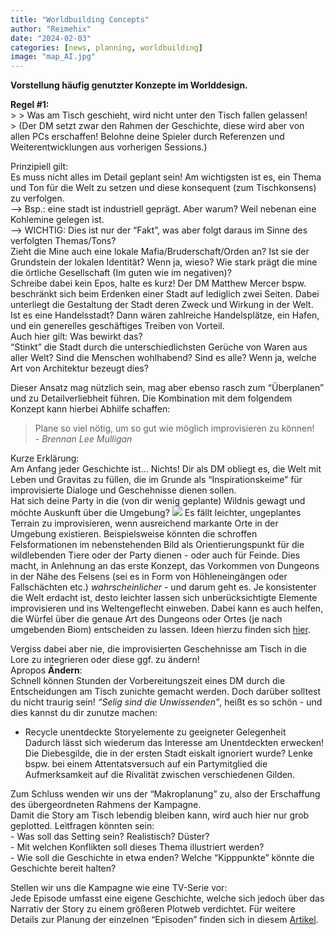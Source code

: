 ```yaml
---
title: "Worldbuilding Concepts"
author: "Reimehix"
date: "2024-02-03"
categories: [news, planning, worldbuilding]
image: "map_AI.jpg"
---
```


**Vorstellung häufig genutzter Konzepte im Worlddesign.**

**Regel #1:** <br>
>
> Was am Tisch geschieht, wird nicht unter den Tisch fallen gelassen! <br>
> (Der DM setzt zwar den Rahmen der Geschichte, diese wird aber von allen PCs erschaffen! Belohne deine Spieler durch Referenzen und Weiterentwicklungen aus vorherigen Sessions.)

Prinzipiell gilt: <br> Es muss nicht alles im Detail geplant sein! Am wichtigsten ist es, ein Thema und Ton für die Welt zu setzen und diese konsequent (zum Tischkonsens) zu verfolgen. <br> --\> Bsp.: eine stadt ist industriell geprägt. Aber warum? Weil nebenan eine Kohlemine gelegen ist. <br> --\> WICHTIG: Dies ist nur der "Fakt", was aber folgt daraus im Sinne des verfolgten Themas/Tons? <br> Zieht die Mine auch eine lokale Mafia/Bruderschaft/Orden an? Ist sie der Grundstein der lokalen Identität? Wenn ja, wieso? Wie stark prägt die mine die örtliche Gesellschaft (Im guten wie im negativen)? <br>
Schreibe dabei kein Epos, halte es kurz! Der DM Matthew Mercer bspw. beschränkt sich beim Erdenken einer Stadt auf lediglich zwei Seiten. Dabei unterliegt die Gestaltung der Stadt deren Zweck und Wirkung in der Welt. Ist es eine Handelsstadt? Dann wären zahlreiche Handelsplätze, ein Hafen, und ein generelles geschäftiges Treiben von Vorteil. <br> 
Auch hier gilt: Was bewirkt das? <br>
"Stinkt" die Stadt durch die unterschiedlichsten Gerüche von Waren aus aller Welt? Sind die Menschen wohlhabend? Sind es alle? Wenn ja, welche Art von Architektur bezeugt dies? 

Dieser Ansatz mag nützlich sein, mag aber ebenso rasch zum "Überplanen" und zu Detailverliebheit führen. Die Kombination mit dem folgendem Konzept kann hierbei Abhilfe schaffen:

> Plane so viel nötig, um so gut wie möglich improvisieren zu können! <br> - *Brennan Lee Mulligan*

Kurze Erklärung: <br> Am Anfang jeder Geschichte ist... Nichts! Dir als DM obliegt es, die Welt mit Leben und Gravitas zu füllen, die im Grunde als "Inspirationskeime" für improvisierte Dialoge und Geschehnisse dienen sollen. <br> Hat sich deine Party in die (von dir wenig geplante) Wildnis gewagt und möchte Auskunft über die Umgebung? ![](fog.jpg) Es fällt leichter, ungeplantes Terrain zu improvisieren, wenn ausreichend markante Orte in der Umgebung existieren. Beispielsweise könnten die schroffen Felsformationen im nebenstehenden Bild als Orientierungspunkt für die wildlebenden Tiere oder der Party dienen - oder auch für Feinde. Dies macht, in Anlehnung an das erste Konzept, das Vorkommen von Dungeons in der Nähe des Felsens (sei es in Form von Höhleneingängen oder Fallschächten etc.) *wahrscheinlicher* - und darum geht es. Je konsistenter die Welt erdacht ist, desto leichter lassen sich unberücksichtigte Elemente improvisieren und ins Weltengeflecht einweben. Dabei kann es auch helfen, die Würfel über die genaue Art des Dungeons oder Ortes (je nach umgebenden Biom) entscheiden zu lassen. Ideen hierzu finden sich [hier](https://www.startpage.com/sp/search). <br>

Vergiss dabei aber nie, die improvisierten Geschehnisse am Tisch in die Lore zu integrieren oder diese ggf. zu ändern! <br>
Apropos **Ändern**: <br>
Schnell können Stunden der Vorbereitungszeit eines DM durch die Entscheidungen am Tisch zunichte gemacht werden. Doch darüber solltest du nicht traurig sein! *"Selig sind die Unwissenden"*, heißt es so schön - und dies kannst du dir zunutze machen:

-   Recycle unentdeckte Storyelemente zu geeigneter Gelegenheit <br>
Dadurch lässt sich wiederum das Interesse am Unentdeckten erwecken! Die Diebesgilde, die in der ersten Stadt eiskalt ignoriert wurde? Lenke bspw. bei einem Attentatsversuch auf ein Partymitglied die Aufmerksamkeit auf die Rivalität zwischen verschiedenen Gilden.

Zum Schluss wenden wir uns der "Makroplanung" zu, also der Erschaffung des übergeordneten Rahmens der Kampagne. <br>
Damit die Story am Tisch lebendig bleiben kann, wird auch hier nur grob geplotted. Leitfragen könnten sein: <br>
- Was soll das Setting sein? Realistisch? Düster? <br>
- Mit welchen Konflikten soll dieses Thema illustriert werden? <br>
- Wie soll die Geschichte in etwa enden? Welche "Kipppunkte" könnte die Geschichte bereit halten? <br>

Stellen wir uns die Kampagne wie eine TV-Serie vor: <br>
Jede Episode umfasst eine eigene Geschichte, welche sich jedoch über das Narrativ der Story zu einem größeren Plotweb verdichtet. Für weitere Details zur Planung der einzelnen "Episoden" finden sich in diesem [Artikel](https://quarto.org/docs/authoring/markdown-basics.html#links-images).
